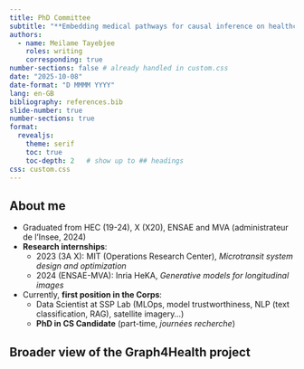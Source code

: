 ```yaml
---
title: PhD Committee
subtitle: "**Embedding medical pathways for causal inference on healthcare supply shocks and patient outcomes**"
authors:
  - name: Meilame Tayebjee
    roles: writing
    corresponding: true
number-sections: false # already handled in custom.css
date: "2025-10-08"
date-format: "D MMMM YYYY"
lang: en-GB
bibliography: references.bib
slide-number: true
number-sections: true
format: 
  revealjs: 
    theme: serif
    toc: true
    toc-depth: 2   # show up to ## headings
css: custom.css
---
```


## About me 

- Graduated from HEC (19-24), X (X20), ENSAE and MVA (administrateur de l'Insee, 2024)
- **Research internships**:
  - 2023 (3A X): MIT (Operations Research Center), _Microtransit system design and optimization_
  - 2024 (ENSAE-MVA): Inria HeKA, _Generative models for longitudinal images_
- Currently, **first position in the Corps**:
  - Data Scientist at SSP Lab (MLOps, model trustworthiness, NLP (text classification, RAG), satellite imagery...)
  - **PhD in CS Candidate** (part-time, _journées recherche_)

## Broader view of the Graph4Health project 




